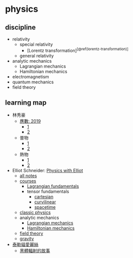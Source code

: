 # physics

## discipline

- relativity
  - special relativity
    - [Lorentz transformation]^[\@ref(lorentz-transformation)]^
  - general relativity
- analytic mechanics
  - Lagrangian mechanics
  - Hamiltonian mechanics
- electromagnetism
- quantum mechanics
- field theory

::: {show-in="html"}

## learning map

- 林秀豪
  - [應數: 2019](https://www.youtube.com/playlist?list=PLS0SUwlYe8cyfYWKPb8v55pCqfw0MnL0T)
    - [1](https://www.youtube.com/playlist?list=PLS0SUwlYe8cy7eNFtSWru7EtJ_yXM94YH)
    - [2](https://www.youtube.com/playlist?list=PLS0SUwlYe8cxiepObAy7dGDs29AdViZdj)
  - 普物
    - [1](https://www.youtube.com/playlist?list=PLS0SUwlYe8cytymmM8nCY9tYhcCfe-WGD)
    - [2](https://www.youtube.com/playlist?list=PLS0SUwlYe8czNqxfQq2XWeAHDqT8vYjmC)
  - 熱物
    - [1](https://www.youtube.com/playlist?list=PLS0SUwlYe8cyk1WY3t4GcL5AjWhE9w_9b)
    - [2](https://www.youtube.com/playlist?list=PLS0SUwlYe8cx_e0nB79ZGXJ3TShBxWdIS)
- Elliot Schneider: [Physics with Elliot](https://www.youtube.com/@PhysicswithElliot/playlists)
  - [all notes](https://www.physicswithelliot.com/all-notes)
  - [courses](https://www.physicswithelliot.com/courses)
    - [Lagrangian fundamentals](https://courses.physicswithelliot.com/products/fundamentals-of-lagrangian-mechanics)
    - tensor fundamentals
      - [cartesian](https://courses.physicswithelliot.com/products/part-i-fundamentals-of-cartesian-tensors)
      - [curvilinear](https://courses.physicswithelliot.com/products/part-ii-fundamentals-of-curvilinear-tensors)
      - [spacetime](https://courses.physicswithelliot.com/products/part-iii-fundamentals-of-spacetime-tensors)
  - [classic physics](https://www.youtube.com/playlist?list=PL-IZN8QRUw-ypTrpytuMWMEBcqVGAhVPl)
  - analytic mechanics
    - [Lagrangian mechanics](https://www.youtube.com/playlist?list=PL-IZN8QRUw-xRsoJPtXBlJyWlWrjVEF0x)
    - [Hamiltonian mechanics](https://www.youtube.com/playlist?list=PL-IZN8QRUw-zBECgfYLuDQ3qkWsXWAGhM)
  - [field theory](https://www.youtube.com/playlist?list=PL-IZN8QRUw-wEGbrXwziZTV30M_WiVs72)
  - [gravity](https://www.youtube.com/playlist?list=PL-IZN8QRUw-zEQgxVkaUIn567bkGoq_4c)
- [泰勒貓愛麗絲](https://space.bilibili.com/11008987/channel/series)
  - [黑體輻射的故事](https://space.bilibili.com/11008987/channel/collectiondetail?sid=1643054)

:::